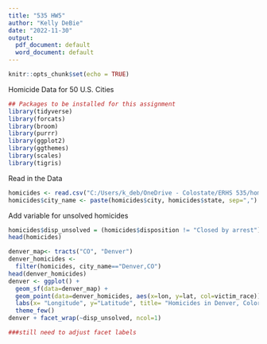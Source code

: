 ```yaml
---
title: "535 HW5"
author: "Kelly DeBie"
date: "2022-11-30"
output:
  pdf_document: default
  word_document: default
---
```


```r
knitr::opts_chunk$set(echo = TRUE)
```

Homicide Data for 50 U.S. Cities

```r
## Packages to be installed for this assignment  
library(tidyverse)
library(forcats)  
library(broom)  
library(purrr)  
library(ggplot2)
library(ggthemes) 
library(scales)  
library(tigris)
```

Read in the Data 

```r
homicides <- read.csv("C:/Users/k_deb/OneDrive - Colostate/ERHS 535/homicide-data.csv")  
homicides$city_name <- paste(homicides$city, homicides$state, sep=",")  

```

Add variable for unsolved homicides

```r
homicides$disp_unsolved = (homicides$disposition != "Closed by arrest") 
head(homicides)

```


```r
denver_map<- tracts("CO", "Denver") 
denver_homicides <- 
  filter(homicides, city_name=="Denver,CO")
head(denver_homicides)
denver <- ggplot() +
  geom_sf(data=denver_map) +
  geom_point(data=denver_homicides, aes(x=lon, y=lat, col=victim_race)) +
  labs(x= "Longitude", y="Latitude", title= "Homicides in Denver, Colorado", col= "Victim Race") +
  theme_few()
denver + facet_wrap(~disp_unsolved, ncol=1)

###still need to adjust facet labels

```

